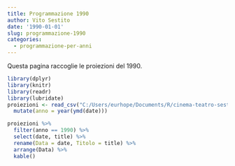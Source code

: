 ```yaml
---
title: Programmazione 1990
author: Vito Sestito
date: '1990-01-01'
slug: programmazione-1990
categories:
  - programmazione-per-anni
---
```



Questa pagina raccoglie le proiezioni del 1990.


```r
library(dplyr)
library(knitr)
library(readr)
library(lubridate)
proiezioni <- read_csv("C:/Users/eurhope/Documents/R/cinema-teatro-sestito/static/data/programmazione_agende.csv") %>% 
  mutate(anno = year(ymd(date)))
```


```r
proiezioni %>% 
  filter(anno == 1990) %>% 
  select(date, title) %>% 
  rename(Data = date, Titolo = title) %>% 
  arrange(Data) %>% 
  kable()
```

